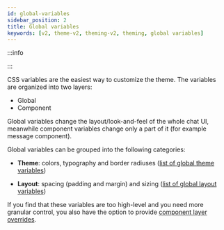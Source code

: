 ```yaml
---
id: global-variables
sidebar_position: 2
title: Global variables
keywords: [v2, theme-v2, theming-v2, theming, global variables]
---
```



<SDKSpecific name='react'>

:::info

<V2Warning themingAndCSSPath="../../customization/css_and_theming" />

:::

</SDKSpecific>

CSS variables are the easiest way to customize the theme. The variables are organized into two layers:

- Global
- Component

Global variables change the layout/look-and-feel of the whole chat UI, meanwhile component variables change only a part of it (for example message component).

Global variables can be grouped into the following categories:

- **Theme**: colors, typography and border radiuses ([list of global theme variables](https://github.com/GetStream/stream-chat-css/tree/v4.18.0/src/v2/styles/_global-theme-variables.scss))

- **Layout**: spacing (padding and margin) and sizing ([list of global layout variables](https://github.com/GetStream/stream-chat-css/tree/v4.18.0/src/v2/styles/_global-layout-variables.scss))

If you find that these variables are too high-level and you need more granular control, you also have the option to provide [component layer overrides](./component-variables.mdx).
